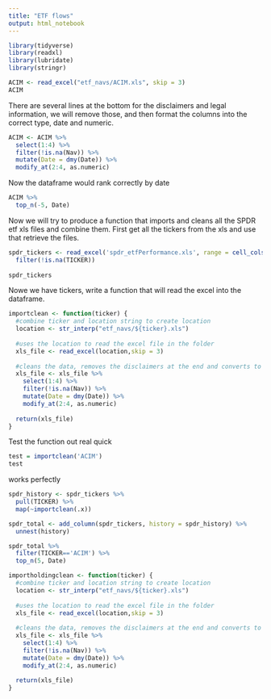 ```yaml
---
title: "ETF flows"
output: html_notebook
---
```


```r
library(tidyverse)
library(readxl)
library(lubridate)
library(stringr)
```


```r
ACIM <- read_excel("etf_navs/ACIM.xls", skip = 3)
ACIM
```
There are several lines at the bottom for the disclaimers and legal information, we will remove those, and then format the columns into the correct type, date and numeric.

```r
ACIM <- ACIM %>% 
  select(1:4) %>% 
  filter(!is.na(Nav)) %>% 
  mutate(Date = dmy(Date)) %>% 
  modify_at(2:4, as.numeric)
```

Now the dataframe would rank correctly by date

```r
ACIM %>%
  top_n(-5, Date)
```

Now we will try to produce a function that imports and cleans all the SPDR etf xls files and combine them. First get all the tickers from the xls and use that retrieve the files.

```r
spdr_tickers <- read_excel('spdr_etfPerformance.xls', range = cell_cols("B")) %>% 
  filter(!is.na(TICKER)) 
  
spdr_tickers
```

Nowe we have tickers, write a function that will read the excel into the dataframe.

```r
importclean <- function(ticker) {
  #combine ticker and location string to create location
  location <- str_interp("etf_navs/${ticker}.xls")
  
  #uses the location to read the excel file in the folder
  xls_file <- read_excel(location,skip = 3)
  
  #cleans the data, removes the disclaimers at the end and converts to numeric
  xls_file <- xls_file %>% 
    select(1:4) %>% 
    filter(!is.na(Nav)) %>% 
    mutate(Date = dmy(Date)) %>% 
    modify_at(2:4, as.numeric)
  
  return(xls_file)
}
```

Test the function out real quick

```r
test = importclean('ACIM')
test
```

works perfectly

```r
spdr_history <- spdr_tickers %>%
  pull(TICKER) %>% 
  map(~importclean(.x))
```

```r
spdr_total <- add_column(spdr_tickers, history = spdr_history) %>% 
  unnest(history)
```

```r
spdr_total %>% 
  filter(TICKER=='ACIM') %>%
  top_n(5, Date)
```

```r
importholdingclean <- function(ticker) {
  #combine ticker and location string to create location
  location <- str_interp("etf_navs/${ticker}.xls")
  
  #uses the location to read the excel file in the folder
  xls_file <- read_excel(location,skip = 3)
  
  #cleans the data, removes the disclaimers at the end and converts to numeric
  xls_file <- xls_file %>% 
    select(1:4) %>% 
    filter(!is.na(Nav)) %>% 
    mutate(Date = dmy(Date)) %>% 
    modify_at(2:4, as.numeric)
  
  return(xls_file)
}
```

